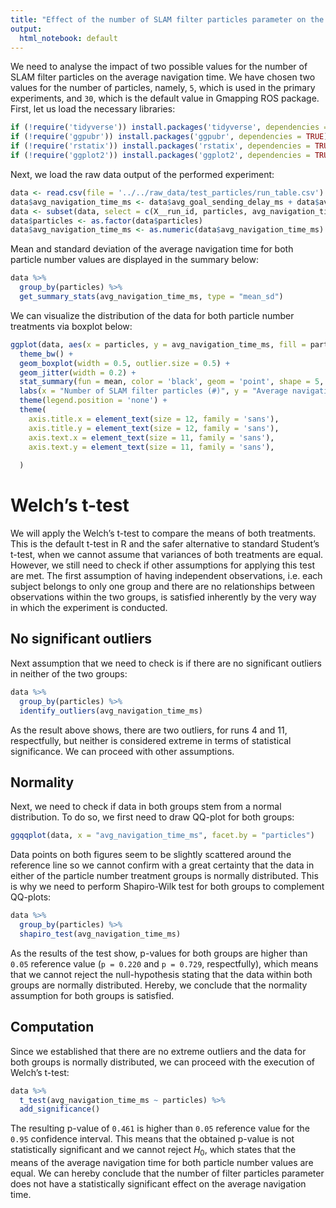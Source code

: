 ```yaml
---
title: "Effect of the number of SLAM filter particles parameter on the average navigation time"
output:
  html_notebook: default
---
```


We need to analyse the impact of two possible values for the number of SLAM filter particles on the average navigation time. We have chosen two values for the number of particles, namely, `5`, which is used in the primary experiments, and `30`, which is the default value in Gmapping ROS package. First, let us load the necessary libraries:
```r
if (!require('tidyverse')) install.packages('tidyverse', dependencies = TRUE); library('tidyverse')
if (!require('ggpubr')) install.packages('ggpubr', dependencies = TRUE); library('ggpubr')
if (!require('rstatix')) install.packages('rstatix', dependencies = TRUE); library('rstatix')
if (!require('ggplot2')) install.packages('ggplot2', dependencies = TRUE); library('ggplot2')
```

Next, we load the raw data output of the performed experiment:
```r
data <- read.csv(file = '../../raw_data/test_particles/run_table.csv')
data$avg_navigation_time_ms <- data$avg_goal_sending_delay_ms + data$avg_goal_processing_s*1000 + data$avg_nav_result_delay_ms
data <- subset(data, select = c(X__run_id, particles, avg_navigation_time_ms))
data$particles <- as.factor(data$particles)
data$avg_navigation_time_ms <- as.numeric(data$avg_navigation_time_ms)
```

Mean and standard deviation of the average navigation time for both particle number values are displayed in the summary below:
```r
data %>%
  group_by(particles) %>%
  get_summary_stats(avg_navigation_time_ms, type = "mean_sd")
```

We can visualize the distribution of the data for both particle number treatments via boxplot below:
```r
ggplot(data, aes(x = particles, y = avg_navigation_time_ms, fill = particles)) +
  theme_bw() + 
  geom_boxplot(width = 0.5, outlier.size = 0.5) + 
  geom_jitter(width = 0.2) +
  stat_summary(fun = mean, color = 'black', geom = 'point', shape = 5, size = 1.5) +
  labs(x = "Number of SLAM filter particles (#)", y = "Average navigation time (ms)") +
  theme(legend.position = 'none') +
  theme(
    axis.title.x = element_text(size = 12, family = 'sans'),
    axis.title.y = element_text(size = 12, family = 'sans'),
    axis.text.x = element_text(size = 11, family = 'sans'),
    axis.text.y = element_text(size = 11, family = 'sans'),
    
  )
```

# Welch's t-test

We will apply the Welch's t-test to compare the means of both treatments. This is the default t-test in R and the safer alternative to standard Student's t-test, when we cannot assume that variances of both treatments are equal. However, we still need to check if other assumptions for applying this test are met. The first assumption of having independent observations, i.e. each subject belongs to only one group and there are no relationships between observations within the two groups, is satisfied inherently by the very way in which the experiment is conducted.

## No significant outliers

Next assumption that we need to check is if there are no significant outliers in neither of the two groups:
```r
data %>% 
  group_by(particles) %>%
  identify_outliers(avg_navigation_time_ms)
```

As the result above shows, there are two outliers, for runs 4 and 11, respectfully, but neither is considered extreme in terms of statistical significance. We can proceed with other assumptions.

## Normality

Next, we need to check if data in both groups stem from a normal distribution. To do so, we first need to draw QQ-plot for both groups:
```r
ggqqplot(data, x = "avg_navigation_time_ms", facet.by = "particles")
```
Data points on both figures seem to be slightly scattered around the reference line so we cannot confirm with a great certainty that the data in either of the particle number treatment groups is normally distributed. This is why we need to perform Shapiro-Wilk test for both groups to complement QQ-plots:
```r
data %>%
  group_by(particles) %>%
  shapiro_test(avg_navigation_time_ms)
```
As the results of the test show, p-values for both groups are higher than `0.05` reference value (`p = 0.220` and `p = 0.729`, respectfully), which means that we cannot reject the null-hypothesis stating that the data within both groups are normally distributed. Hereby, we conclude that the normality assumption for both groups is satisfied.

## Computation

Since we established that there are no extreme outliers and the data for both groups is normally distributed, we can proceed with the execution of Welch's t-test:
```r
data %>%
  t_test(avg_navigation_time_ms ~ particles) %>%
  add_significance()
```
The resulting p-value of `0.461` is higher than `0.05` reference value for the `0.95` confidence interval. This means that the obtained p-value is not statistically significant and we cannot reject $H_0$, which states that the means of the average navigation time for both particle number values are equal. We can hereby conclude that the number of filter particles parameter does not have a statistically significant effect on the average navigation time.


